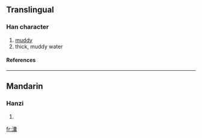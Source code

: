 ==Translingual==
===Han character===
{{Han char|rn=85|rad=水|as=22|sn=25|four=3013<sub>2</sub>|canj=水十月女 (EJBV)}}
# [[muddy]]
# thick, muddy water
====References====
{{Han ref|kx=0664.090|dkj=18822|dj=1072.330|hdz=31798.040|uh=7062|ud=28770|bh=F8F5|bd=63733}}

----
==Mandarin==
===Hanzi===
{{cmn-hanzi|pin=[[nǎng]] ([[nang3]])|wg=nang<sup>3</sup>}}
# {{defn|Mandarin}}

[[fr:灢]]